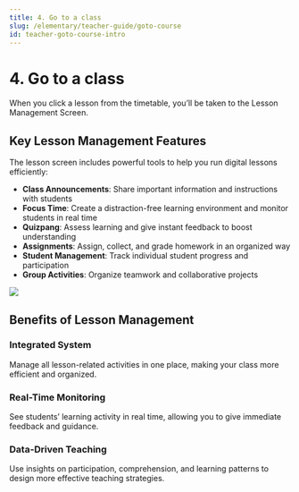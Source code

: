 ```yaml
---
title: 4. Go to a class
slug: /elementary/teacher-guide/goto-course
id: teacher-goto-course-intro
---
```



# 4. Go to a class

When you click a lesson from the timetable, you’ll be taken to the Lesson Management Screen.

## Key Lesson Management Features

The lesson screen includes powerful tools to help you run digital lessons efficiently:

- **Class Announcements**: Share important information and instructions with students
- **Focus Time**: Create a distraction-free learning environment and monitor students in real time
- **Quizpang**: Assess learning and give instant feedback to boost understanding
- **Assignments**: Assign, collect, and grade homework in an organized way
- **Student Management**: Track individual student progress and participation
- **Group Activities**: Organize teamwork and collaborative projects

<Image src="/img/en/elementary/teacher/04-00.jpg" size="lg" />

## Benefits of Lesson Management

### Integrated System

Manage all lesson-related activities in one place, making your class more efficient and organized.

### Real-Time Monitoring

See students’ learning activity in real time, allowing you to give immediate feedback and guidance.

### Data-Driven Teaching

Use insights on participation, comprehension, and learning patterns to design more effective teaching strategies.
